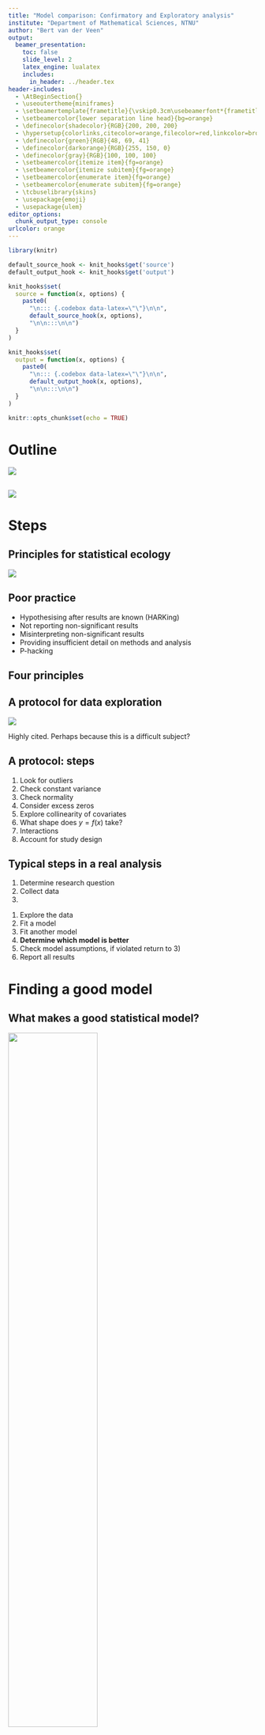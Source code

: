 ```yaml
---
title: "Model comparison: Confirmatory and Exploratory analysis"
institute: "Department of Mathematical Sciences, NTNU"
author: "Bert van der Veen"
output: 
  beamer_presentation:
    toc: false
    slide_level: 2
    latex_engine: lualatex
    includes:
      in_header: ../header.tex
header-includes:
  - \AtBeginSection{}
  - \useoutertheme{miniframes}
  - \setbeamertemplate{frametitle}{\vskip0.3cm\usebeamerfont*{frametitle}\insertframetitle\vskip-1.5ex\begin{beamercolorbox}[colsep=0.2pt, wd=\textwidth]{lower separation line head}\end{beamercolorbox}}
  - \setbeamercolor{lower separation line head}{bg=orange}
  - \definecolor{shadecolor}{RGB}{200, 200, 200}
  - \hypersetup{colorlinks,citecolor=orange,filecolor=red,linkcolor=brown,urlcolor=blue}
  - \definecolor{green}{RGB}{48, 69, 41}
  - \definecolor{darkorange}{RGB}{255, 150, 0}
  - \definecolor{gray}{RGB}{100, 100, 100}
  - \setbeamercolor{itemize item}{fg=orange}
  - \setbeamercolor{itemize subitem}{fg=orange}
  - \setbeamercolor{enumerate item}{fg=orange}
  - \setbeamercolor{enumerate subitem}{fg=orange}
  - \tcbuselibrary{skins}
  - \usepackage{emoji}
  - \usepackage{ulem}
editor_options: 
  chunk_output_type: console
urlcolor: orange
---
```


```r
library(knitr)

default_source_hook <- knit_hooks$get('source')
default_output_hook <- knit_hooks$get('output')

knit_hooks$set(
  source = function(x, options) {
    paste0(
      "\n::: {.codebox data-latex=\"\"}\n\n",
      default_source_hook(x, options),
      "\n\n:::\n\n")
  }
)

knit_hooks$set(
  output = function(x, options) {
    paste0(
      "\n::: {.codebox data-latex=\"\"}\n\n",
      default_output_hook(x, options),
      "\n\n:::\n\n")
  }
)

knitr::opts_chunk$set(echo = TRUE)
```

# Outline

![](opinions.jpg)

## 
![](yoda.jpeg)

# Steps

## Principles for statistical ecology

![](popovic.png)

## Poor practice

- Hypothesising after results are known (HARKing)
- Not reporting non-significant results
- Misinterpreting non-significant results
- Providing insufficient detail on methods and analysis
- P-hacking

## Four principles

\begin{enumerate}
\item
\begin{itemize}
 \item Define a focused research question
 \item Plan sampling
 \item Plan analysis
\end{itemize}
\item
\begin{itemize}
 \item Develop a model
 \item Think about the distribution
 \item Generally consider data properties (e.g., dependence)
\end{itemize}
\item
\begin{itemize}
 \item Report methods in detail
 \item Report findings in detail
 \item Ensure reproducibility
\end{itemize}
\end{enumerate}

## A protocol for data exploration

![](zuur.png)

Highly cited. Perhaps because this is a difficult subject?

## A protocol: steps

1) Look for outliers
2) Check constant variance
3) Check normality
4) Consider excess zeros
5) Explore collinearity of covariates
6) What shape does $y = f(x)$ take?
7) Interactions
8) Account for study design

## Typical steps in a real analysis

\textbf{Before analysis}

1. Determine research question
2. Collect data
3. \textit{Plan analysis}

\textbf{Analysis}

1) Explore the data
2) Fit a model
3) Fit another model
4) **Determine which model is better**
5) Check model assumptions, if violated return to 3)
6) Report all results

# Finding a good model

## What makes a good statistical model?

\center

![](menti2.png){width=60%}

https://www.menti.com/alrfxf8u5y9j

## What makes a good statistical model?

For prediction or for inference?

- A model is usually only good at one thing
- Prediction
- Inference

\textbf{In my experience, most Biologists are interested in inference}.

## What makes a good statistical model?

One that helps to answer your research question.

- Accurately represents the data generating process
- Not too difficult to interpret
- Is robust

## Principle of Parsimony

The simplest explanation is often the correct one.

\columnsbegin
\column{0.5\textwidth}

A simpler model might

- Make fewer assumptions
- Be easier to interpret
- Be less prone to overfitting
- \textbf{Inadequatley accommodate properties of data}

\column{0.5\textwidth}

![](occam.jpg){width=80%}

\columnsend

If two competing models fit the data equally well, we continue with the simpler model.

## The problem of model complexity

A model with always fit better if you add a parameter

```r
# Adapted from Bob Ohara
set.seed(12345)
N <- 100; P <- 90
x <- matrix(rnorm(N*P), nrow=N)
mu <- 0.1*x[,1] # true R^2 = 0.1^2/(0.1^2 + 1) = 1%
y <- rnorm(N, mu)
R2 <- sapply(2:P, function(pp, XX, Y) {
  mod <- lm(y ~ XX[,1:pp]) # fit the model
# return coefficient, conf. int. R^2
  c(coef(mod)["XX[, 1:pp]1"],
    confint(mod)["XX[, 1:pp]1",],
    summary(mod)$r.squared)
}, XX=x, Y=y)
plot(2:P, R2[4,], ylab="Explained variation", xlab = "Number of parameters", type="l",ylim=c(0,1))
```

## Model complexity

\columnsbegin
\column{0.4\textwidth}

![](overfitting.png)

\column{0.6\textwidth}

```r
set.seed(12345)
x = rnorm(30)
y = 2+x*4 + x^2*-3 + rnorm(30, sd=3)
plot(y~x, xlab = NA, ylab = "Response variable", main = "Underfitting", cex.main = 3, xaxt="n")
abline(lm(y~x), col = "red", lty = "dashed")
plot(y~x, xlab = NA, ylab = "Response variable", main = "Just right", cex.main = 3, xaxt="n")
ynew <- predict(lm(y~x+I(x^2)), newdata=data.frame(x=seq(-2,2,length.out=1000)))
lines(y=ynew,seq(-2,2,length.out=1000),col="red",lty="dashed")
plot(y[order(x)]~sort(x), type="l", col = "red", xlab = "Covariate", ylab = "Response variable", main = "Overfitting", cex.main = 3)
points(x,y)
```

\columnsend

## \textcolor{blue}{Confirmatory} vs. \textcolor{red}{Exploratory analysis}

\vskip0.5\baselineskip

\columnsbegin
\column{0.5\textwidth}

![](confirm.jpg){width=90%}

\column{0.5\textwidth}

\textcolor{blue}{Confirmatory}: test hypothesis \newline
\textcolor{red}{Exploratory}: find a good model\newline

Usually indicated by the research question.

\columnsend


# Hypothesis testing

1) Define null hypothesis
2) Define alternative hypothesis
3) Choose a test statistic (e.g., deviance in GLMs)
4) Calculate its distribution under the null hypothesis
5) Check if the observed test statistic falls within the null distribution
6) Accept/Reject

## Likelihood ratio test 

Is improved fit due to noise or is the alternative model actually better?

Procedure

- Fit two models: $M_0$ with $k$ parameters and $M_1$ with $r$
- Calculate likelihood ratio $\Lambda = \log\biggl(\frac{\mathcal{L}(\textbf{y};\Theta_0)_{M_0}}{\mathcal{L}(\textbf{y};\Theta_1)_{M_1}}\biggr)$
- $\mathcal{L}(\textbf{y};\Theta_0)_{M_0} \leq \mathcal{L}(\textbf{y};\Theta_1)_{M_1}$
- $-2\Lambda \sim \mathcal{\chi}^2(k_1-k_0)$ under the null
- $p\geq0.05$ difference in likelihood is due to sampling

## Example: Lizards

```r
data(lizards, package="aods3")
lizards <- lizards[-11,]
SiteTime = as.factor(paste(lizards$Site, lizards$Time, sep=" "))
plot(grahami~SiteTime, data = lizards, xlab= "Site:Time", ylab="Number of grahami lizards")
```

## Lizards: interaction

Null hypothesis: There is no interaction of Time and Site

Fit $M_0$:
```r
nmodel <- glm(cbind(grahami, opalinus)~Time+Site, 
             data = lizards, family="binomial")
```

Alternative hypothesis: There is an interaction of Time and Site

Fit $M_1$:
```r
amodel <- update(nmodel, formula = . ~ Time*Site)
```

## Lizards: interaction

\footnotesize
```r
summary(amodel)
```

## Lizards: LRT

```r
(Lambda <- 2*(logLik(amodel)-logLik(nmodel)))
k <- attr(logLik(amodel),"df")-attr(logLik(nmodel),"df")
pchisq(Lambda, k,lower.tail=FALSE)
```

We reject the alternative hypothesis.

<!-- ## LRT alternative: Score test -->

<!-- ```{r} -->
<!-- anova(nmodel,amodel, test = "Rao") -->
<!-- ``` -->

<!-- Allows parameter estimates on the boundary. -->

## LRT approximation assumptions

- $n\to\infty$
- $\Theta_0$ contained in $\Theta_1$: nested models
- The true parameter is in the interior of the parameter space
- Model is "identifiable"
- Hessian matrix is sufficiently close to the Fisher information
- $y_i$ are independent

\textbf{These assumptions may fail, especially in models more complex than GLMs} \newline
Alternatively: LRT by simulation.

## LRT and deviance

\begin{equation}
\Lambda = \frac{D(\textbf{y};\hat{\symbf{\mu}}_{M0})-D(\textbf{y};\hat{\symbf{\mu}_{M1}})}{\phi}
\end{equation}

## LRT by simulation

\small
```r
Lambdas <- NULL
for(i in 1:1000){
ynew <- as.matrix(stats::simulate(nmodel))
nmodel2 <- glm(ynew~Time+Site, 
             data = lizards, family="binomial")
amodel2 <- update(nmodel2, formula = .~Time*Site)
# Store test statistic
Lambdas <- c(Lambdas, 
             2*(logLik(amodel2)-logLik(nmodel2)))
}
# if <0.05 our test statistic in the tail.
sum(Lambdas>Lambda)/1000
```

## LRT by simulation

\textcolor{red}{Red}: Observed statistic \newline
\textcolor{blue}{Blue}: $\chi^2(2)$

```r
hist(Lambdas, xlab= "Likelihood ratio", breaks = 100, probability = TRUE, cex.main = 1.5)
abline(v=Lambda,col="red", lwd = 3)
lines(y=dchisq(Lambdas, df = 2)[order(Lambdas)], x=sort(Lambdas), col = "blue", lwd = 3)
```

# Information criteria

A different paradigm:\newline
Find the best model amongst a set of models.

Best:

- Penalise complexity (# parameters)
- By fit (likelihood)

Most commonly:

1) AIC: Akaike's Information Criterion \footnotesize (Akaike 1974) \normalsize
2) BIC: Bayesian Information Criterion \footnotesize (Schwarz 1978) \normalsize

\center

\textbf{Lower = better}

## Akaike's Information Criterion

\begin{equation}
\text{AIC} = -2\mathcal{L}(\textbf{y};\Theta)+2k
\end{equation}

- Penalizes model complexity
- (approximately) Measures information loss to the true data generating process
- Asymptotically

AIC tends to select too complex models with little data. Finite sample correction (Sugiura 1978):
\begin{equation}
\text{AIC}_\text{c} = \text{AIC}+\frac{2k(k+1)}{n-k-1}
\end{equation}

\center 

\textbf{Find the model that predicts best}

## Bayesian Information Criterion

\begin{equation}
\text{BIC} = -2\mathcal{L}(\textbf{y};\Theta)+k\log(n)
\end{equation}

So the penalty is different. \newline 

\center

\textbf{Find the model closest to the "true" model}

## Lizards: interaction selection

```r
AIC(nmodel, amodel)
MuMIn::AICc(nmodel, amodel)
BIC(nmodel, amodel)
```

## Connection of AIC and LRT

Rule of thumb: difference of 2 points means a model is better

\begin{equation}
\begin{aligned}
\Delta\text{AIC} =&  \text{AIC}_{M_1}-\text{AIC}_{M_0}\\
&=  2\mathcal{L}(\textbf{y};\Theta_0) - 2\mathcal{L}(\textbf{y};\Theta_1) + 2k_1 - 2k_0\\
&=  -2\Lambda + 2(k_1-k_0)
\end{aligned}
\end{equation}

\textbf{So AIC with a rule of \delta = 2 can be seen as a more liberal LRT} \footnotesize (Sutherland et al. 2023) \normalsize

## $\Delta$AIC by simulation under the better model

Solid: observed $\Delta$AIC \newline
Dashed: -2 $\Delta$AIC

```r
Lambdas <- NULL
for(i in 1:1000){
set.seed(i)
ynew <- as.matrix(stats::simulate(nmodel))
nmodel2 <- glm(ynew~Time+Site, 
             data = lizards, family="binomial")
amodel2 <- update(nmodel2, formula = .~Time*Site)
# Store test statistic
Lambdas <- c(Lambdas, 
             2*(logLik(nmodel2)-logLik(amodel2)) + 2*(attr(logLik(amodel2), "df") - attr(logLik(nmodel2), "df")))
}
# if <0.05 our test statistic in the tail.
dAIC <- 2*(logLik(nmodel)-logLik(amodel)) + 2*(attr(logLik(amodel), "df") - attr(logLik(nmodel), "df"))
hist(Lambdas, xlab = expression(AIC(M[1])-AIC(M[0])), main = "Positive: M0 is better. Negative: M1 is better.", breaks = 100, cex.main = 1.5)
abline(v=dAIC, col = "red", lty="dashed", lwd = 3)
abline(v=-2, col = "red", lty="solid", lwd = 3)
```

```r
cat("Models with a more extreme test statistic:", sum(Lambdas<=dAIC)/1000)
cat("Models with more than 2 AIC difference:", sum(Lambdas>2)/1000)
```

## $\Delta$AICc by simulation under the better model

Solid: observed $\Delta$AICc \newline
Dashed: -2 $\Delta$AICc

```r
# if <0.05 our test statistic in the tail.
k1 <- attr(logLik(amodel), "df")
k0 <- attr(logLik(nmodel), "df")
n <- nrow(lizards)
dAICc = dAIC + (2*k1*(k1+1)/(n-k1-1)- 2*k0*(k0+1)/(n-k0-1))
Lambdas2 <- Lambdas + (2*k1*(k1+1)/(n-k1-1)- 2*k0*(k0+1)/(n-k0-1))

hist(Lambdas2, xlab = expression(AIC[c](M[1])-AIC[c](M[0])), main = "Positive: M0 is better. Negative: M1 is better.", cex.main = 1.5, breaks = 100)
abline(v=dAICc, col = "red", lty="dashed", lwd = 3)
abline(v=-2, col = "red", lty="solid", lwd = 3)
```

```r
cat("Models with more than 2 AIC difference:", sum(Lambdas>2)/1000)
cat("Models with more than 2 AICc difference:", sum(Lambdas2>2)/1000)
```

## The cult of (A)IC

[Presentation by Mark Brewer](https://www.youtube.com/watch?v=lEDpZmq5rBw)

\columnsbegin
\column{0.5\textwidth}

\textbf{"Always use (A)IC for model comparison"}

- Use common sense
- Do not blindly test all models ("dredging")
- Use model comparison techniques in moderation

\column{0.5\textwidth}

![](cult.jpg)

\columnsend

\textbf{Don't take "best" model paradigm too seriously}

## Freedman's paradox

Just by chance, predictors with no relationship to the response will be selected.

## Omitted variable bias

## Multimodel inference
 
 - this is what it is
 - i dont cover it because time
 - but dont do it
 
What to do when you have multiple models that are equally good?

- The simpler model
- Do not "model average" for inference \footnotesize [a rant](https://twitter.com/vdVeenB/status/1557656200619212800) \normalsize
- Report multiple models

## Summary

- Hypothesis testing and information criteria: two different paradigms
- Do not mix them
- Do not fall for "the best model"
- The full model is often a good model
- Keep things simple
- See also [Murtaugh (2014)](https://byrneslab.net/classes/biol607/readings/ecology_forum_on_p_values.pdf) and Burnham and Anderson, and a lot of others